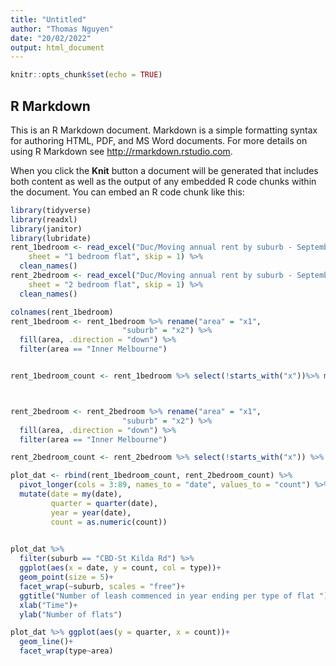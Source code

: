 ```yaml
---
title: "Untitled"
author: "Thomas Nguyen"
date: "20/02/2022"
output: html_document
---
```


```r
knitr::opts_chunk$set(echo = TRUE)
```

## R Markdown

This is an R Markdown document. Markdown is a simple formatting syntax for authoring HTML, PDF, and MS Word documents. For more details on using R Markdown see <http://rmarkdown.rstudio.com>.

When you click the **Knit** button a document will be generated that includes both content as well as the output of any embedded R code chunks within the document. You can embed an R code chunk like this:



```r
library(tidyverse)
library(readxl)
library(janitor)
library(lubridate)
rent_1bedroom <- read_excel("Duc/Moving annual rent by suburb - September quarter 2021.xlsx", 
    sheet = "1 bedroom flat", skip = 1) %>%
  clean_names()
rent_2bedroom <- read_excel("Duc/Moving annual rent by suburb - September quarter 2021.xlsx", 
    sheet = "2 bedroom flat", skip = 1) %>%
  clean_names()

colnames(rent_1bedroom)
rent_1bedroom <- rent_1bedroom %>% rename("area" = "x1",
                         "suburb" = "x2") %>%
  fill(area, .direction = "down") %>%
  filter(area == "Inner Melbourne")


rent_1bedroom_count <- rent_1bedroom %>% select(!starts_with("x"))%>% mutate(type = "1bedroom")



rent_2bedroom <- rent_2bedroom %>% rename("area" = "x1",
                         "suburb" = "x2") %>%
  fill(area, .direction = "down") %>%
  filter(area == "Inner Melbourne")

rent_2bedroom_count <- rent_2bedroom %>% select(!starts_with("x")) %>% mutate(type = "2bedroom")

plot_dat <- rbind(rent_1bedroom_count, rent_2bedroom_count) %>%
  pivot_longer(cols = 3:89, names_to = "date", values_to = "count") %>%
  mutate(date = my(date),
         quarter = quarter(date),
         year = year(date),
         count = as.numeric(count)) 
  

plot_dat %>%
  filter(suburb == "CBD-St Kilda Rd") %>%
  ggplot(aes(x = date, y = count, col = type))+
  geom_point(size = 5)+
  facet_wrap(~suburb, scales = "free")+
  ggtitle("Number of leash commenced in year ending per type of flat ")+
  xlab("Time")+
  ylab("Number of flats")

```

```r
plot_dat %>% ggplot(aes(y = quarter, x = count))+
  geom_line()+
  facet_wrap(type~area)
```

